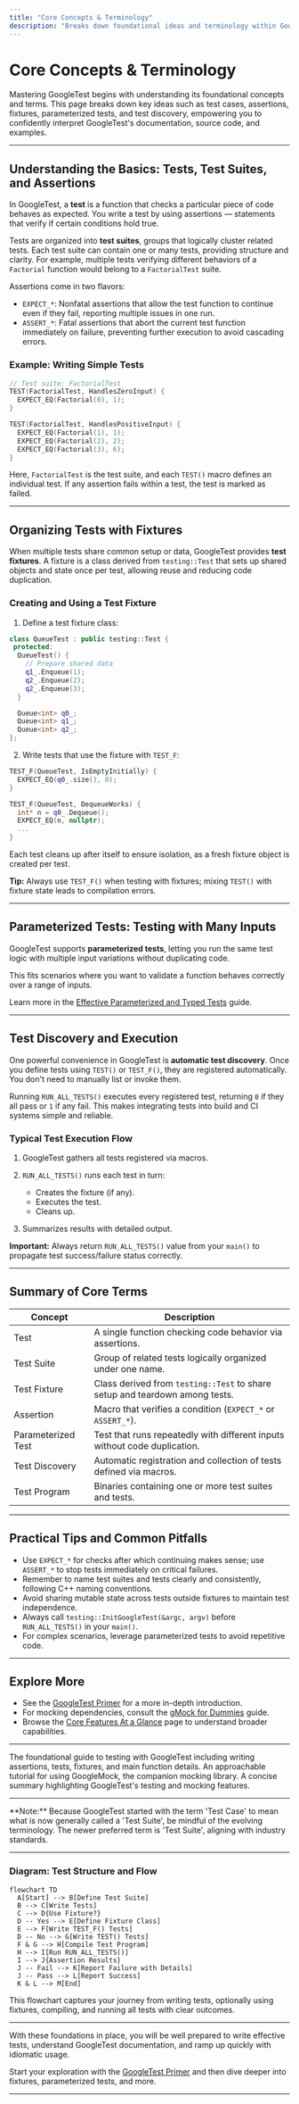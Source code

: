 ```yaml
---
title: "Core Concepts & Terminology"
description: "Breaks down foundational ideas and terminology within GoogleTest, such as test cases, assertions, fixtures, parameterized tests, and test discovery. Ensures new users can confidently interpret documentation and source code. Provides references to relevant examples and documentation for deeper exploration."
---
```


# Core Concepts & Terminology

Mastering GoogleTest begins with understanding its foundational concepts and terms. This page breaks down key ideas such as test cases, assertions, fixtures, parameterized tests, and test discovery, empowering you to confidently interpret GoogleTest's documentation, source code, and examples.

---

## Understanding the Basics: Tests, Test Suites, and Assertions

In GoogleTest, a **test** is a function that checks a particular piece of code behaves as expected. You write a test by using assertions — statements that verify if certain conditions hold true.

Tests are organized into **test suites**, groups that logically cluster related tests. Each test suite can contain one or many tests, providing structure and clarity. For example, multiple tests verifying different behaviors of a `Factorial` function would belong to a `FactorialTest` suite.

Assertions come in two flavors:

- `EXPECT_*`: Nonfatal assertions that allow the test function to continue even if they fail, reporting multiple issues in one run.
- `ASSERT_*`: Fatal assertions that abort the current test function immediately on failure, preventing further execution to avoid cascading errors.

### Example: Writing Simple Tests

```c++
// Test suite: FactorialTest
TEST(FactorialTest, HandlesZeroInput) {
  EXPECT_EQ(Factorial(0), 1);
}

TEST(FactorialTest, HandlesPositiveInput) {
  EXPECT_EQ(Factorial(1), 1);
  EXPECT_EQ(Factorial(2), 2);
  EXPECT_EQ(Factorial(3), 6);
}
```

Here, `FactorialTest` is the test suite, and each `TEST()` macro defines an individual test. If any assertion fails within a test, the test is marked as failed.

---

## Organizing Tests with Fixtures

When multiple tests share common setup or data, GoogleTest provides **test fixtures**. A fixture is a class derived from `testing::Test` that sets up shared objects and state once per test, allowing reuse and reducing code duplication.

### Creating and Using a Test Fixture

1. Define a test fixture class:

```c++
class QueueTest : public testing::Test {
 protected:
  QueueTest() {
    // Prepare shared data
    q1_.Enqueue(1);
    q2_.Enqueue(2);
    q2_.Enqueue(3);
  }

  Queue<int> q0_;
  Queue<int> q1_;
  Queue<int> q2_;
};
```

2. Write tests that use the fixture with `TEST_F`:

```c++
TEST_F(QueueTest, IsEmptyInitially) {
  EXPECT_EQ(q0_.size(), 0);
}

TEST_F(QueueTest, DequeueWorks) {
  int* n = q0_.Dequeue();
  EXPECT_EQ(n, nullptr);
  ...
}
```

Each test cleans up after itself to ensure isolation, as a fresh fixture object is created per test.

**Tip:** Always use `TEST_F()` when testing with fixtures; mixing `TEST()` with fixture state leads to compilation errors.

---

## Parameterized Tests: Testing with Many Inputs

GoogleTest supports **parameterized tests**, letting you run the same test logic with multiple input variations without duplicating code.

This fits scenarios where you want to validate a function behaves correctly over a range of inputs.

Learn more in the [Effective Parameterized and Typed Tests](https://github.com/google/googletest/blob/main/docs/guides/best-practices-and-patterns/parameterized-testing.md) guide.

---

## Test Discovery and Execution

One powerful convenience in GoogleTest is **automatic test discovery**. Once you define tests using `TEST()` or `TEST_F()`, they are registered automatically. You don't need to manually list or invoke them.

Running `RUN_ALL_TESTS()` executes every registered test, returning `0` if they all pass or `1` if any fail. This makes integrating tests into build and CI systems simple and reliable.

### Typical Test Execution Flow

1. GoogleTest gathers all tests registered via macros.
2. `RUN_ALL_TESTS()` runs each test in turn:
  
   - Creates the fixture (if any).
   - Executes the test.
   - Cleans up.

3. Summarizes results with detailed output.

**Important:** Always return `RUN_ALL_TESTS()` value from your `main()` to propagate test success/failure status correctly.

---

## Summary of Core Terms

| Concept                | Description                                                                                   |
|------------------------|-----------------------------------------------------------------------------------------------|
| Test                   | A single function checking code behavior via assertions.                                      |
| Test Suite             | Group of related tests logically organized under one name.                                   |
| Test Fixture           | Class derived from `testing::Test` to share setup and teardown among tests.                   |
| Assertion              | Macro that verifies a condition (`EXPECT_*` or `ASSERT_*`).                                 |
| Parameterized Test     | Test that runs repeatedly with different inputs without code duplication.                     |
| Test Discovery         | Automatic registration and collection of tests defined via macros.                          |
| Test Program           | Binaries containing one or more test suites and tests.                                       |

---

## Practical Tips and Common Pitfalls

- Use `EXPECT_*` for checks after which continuing makes sense; use `ASSERT_*` to stop tests immediately on critical failures.
- Remember to name test suites and tests clearly and consistently, following C++ naming conventions.
- Avoid sharing mutable state across tests outside fixtures to maintain test independence.
- Always call `testing::InitGoogleTest(&argc, argv)` before `RUN_ALL_TESTS()` in your `main()`.
- For complex scenarios, leverage parameterized tests to avoid repetitive code.

---

## Explore More

- See the [GoogleTest Primer](https://github.com/google/googletest/blob/main/docs/primer.md) for a more in-depth introduction.
- For mocking dependencies, consult the [gMock for Dummies](https://github.com/google/googletest/blob/main/googlemock/docs/gmock_for_dummies.md) guide.
- Browse the [Core Features At a Glance](https://github.com/google/googletest/blob/main/docs/overview/introduction-and-value/core-features-at-a-glance.mdx) page to understand broader capabilities.


---

<AccordionGroup title="References and Suggested Reading">
<Accordion title="GoogleTest Primer">
The foundational guide to testing with GoogleTest including writing assertions, tests, fixtures, and main function details.
</Accordion>
<Accordion title="gMock for Dummies">
An approachable tutorial for using GoogleMock, the companion mocking library.
</Accordion>
<Accordion title="Core Features Overview">
A concise summary highlighting GoogleTest's testing and mocking features.
</Accordion>
</AccordionGroup>

---

<Callout>
**Note:** Because GoogleTest started with the term 'Test Case' to mean what is now generally called a 'Test Suite', be mindful of the evolving terminology. The newer preferred term is 'Test Suite', aligning with industry standards.
</Callout>

---

### Diagram: Test Structure and Flow

```mermaid
flowchart TD
  A[Start] --> B[Define Test Suite]
  B --> C[Write Tests]
  C --> D{Use Fixture?}
  D -- Yes --> E[Define Fixture Class]
  E --> F[Write TEST_F() Tests]
  D -- No --> G[Write TEST() Tests]
  F & G --> H[Compile Test Program]
  H --> I[Run RUN_ALL_TESTS()]
  I --> J{Assertion Results}
  J -- Fail --> K[Report Failure with Details]
  J -- Pass --> L[Report Success]
  K & L --> M[End]
```

This flowchart captures your journey from writing tests, optionally using fixtures, compiling, and running all tests with clear outcomes.

---

With these foundations in place, you will be well prepared to write effective tests, understand GoogleTest documentation, and ramp up quickly with idiomatic usage.

Start your exploration with the [GoogleTest Primer](https://github.com/google/googletest/blob/main/docs/primer.md) and then dive deeper into fixtures, parameterized tests, and more.

---